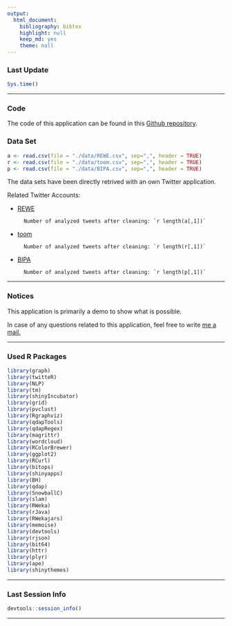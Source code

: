 ```yaml
---
output:
  html_document:
    bibliography: bibtex
    highlight: null
    keep_md: yes
    theme: null
---
```


### Last Update

```r
Sys.time()
```

***

### Code

The code of this application can be found in this [Github repository][1].

### Data Set

```r
a <- read.csv(file = "./data/REWE.csv", sep=",", header = TRUE)
r <- read.csv(file = "./data/toom.csv", sep=",", header = TRUE)
p <- read.csv(file = "./data/BIPA.csv", sep=",", header = TRUE)
```


The data sets have been directly retrived with an own Twitter application.

Related Twitter Accounts:

* [REWE][2]

        Number of analyzed tweets after cleaning: `r length(a[,1])`

* [toom][3] 

        Number of analyzed tweets after cleaning: `r length(r[,1])`

* [BIPA][4] 
        
        Number of analyzed tweets after cleaning: `r length(p[,1])`

***

### Notices

This application is primarily a demo to show what is possible. 

In case of any questions related to this application, feel free to write [me a mail.][5]

***

### Used R Packages

```r
library(graph)
library(twitteR)
library(NLP)
library(tm)
library(shinyIncubator)
library(grid)
library(pvclust)
library(Rgraphviz)
library(qdapTools)
library(qdapRegex)
library(magrittr)
library(wordcloud)
library(RColorBrewer)
library(ggplot2)
library(RCurl)
library(bitops)
library(shinyapps)
library(BH)
library(qdap)
library(SnowballC)
library(slam)
library(RWeka)
library(rJava) 
library(RWekajars)
library(memoise)
library(devtools)
library(rjson)
library(bit64)
library(httr)
library(plyr)
library(ape)
library(shinythemes)
```

***

### Last Session Info

```r
devtools::session_info()
```



[1]: https://github.com/mhnierhoff/shiny-apps/tree/master/rewetm "Github Repo"

[2]: https://twitter.com/rewe_supermarkt "REWE Twitter Account"

[3]: https://twitter.com/toomteam "toom team Twitter Account"

[4]: https://twitter.com/BIPA "BIPA Twitter Account"

[5]: http://nierhoff.info/#contact "Contact"

***
